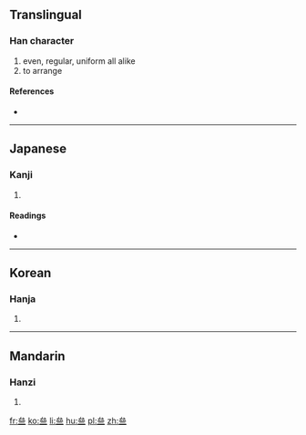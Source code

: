 {{also|齊}}<!-- may be replaced by zh-forms -->
==Translingual==

===Han character===
{{Han char|rn=7|rad=二|as=06|sn=8|four=23101|canj=IIIM,XIIIM|ids=⿱厽二}}

# even, regular, uniform all alike
# to arrange

====References====
* {{Han ref|kx=0087.120|dkj=00273|dj=0374.010|hdz=10386.190|uh=4E9D|ud=20125}}

----

==Japanese==

===Kanji===
{{ja-kanji|grade=|rs=二06}}

# {{defn|lang=ja|sort=二06}}

====Readings====
* {{ja-readings|on=[[せい]] (sei)|kun=[[そろう]] (sorou), [[ひとしい]] (hitoshii), [[ひとしく]] (hitoshiku)}}

----

==Korean==

===Hanja===
{{ko-hanja|hangeul=제|rv=je|mr=che}}

# {{defn|lang=ko|sort=二06}}

----

==Mandarin==

===Hanzi===
{{cmn-hanzi|pin=[[qí]] ([[qi2]])|wg=ch'i<sup>2</sup>}}

# {{defn|lang=cmn|sort=二06}}

[[fr:亝]]
[[ko:亝]]
[[li:亝]]
[[hu:亝]]
[[pl:亝]]
[[zh:亝]]
